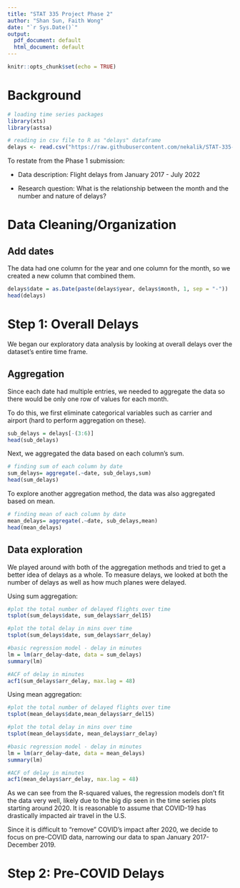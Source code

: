 ```yaml
---
title: "STAT 335 Project Phase 2"
author: "Shan Sun, Faith Wong"
date: "`r Sys.Date()`"
output:
  pdf_document: default
  html_document: default
---
```


```r
knitr::opts_chunk$set(echo = TRUE)
```

# Background

```r
# loading time series packages
library(xts)
library(astsa)
```

```r
# reading in csv file to R as "delays" dataframe
delays <- read.csv("https://raw.githubusercontent.com/nekalik/STAT-335-Project/main/Airline_Delay_Cause.csv")
```

To restate from the Phase 1 submission:

- Data description: Flight delays from January 2017 - July 2022

- Research question: What is the relationship between the month and the number and nature of delays?

# Data Cleaning/Organization

## Add dates

The data had one column for the year and one column for the month, so we created a new column that combined them.

```R
delays$date = as.Date(paste(delays$year, delays$month, 1, sep = "-"))
head(delays)
```

# Step 1: Overall Delays

We began our exploratory data analysis by looking at overall delays over the dataset's entire time frame. 

## Aggregation

Since each date had multiple entries, we needed to aggregate the data so there would be only one row of values for each month. 

To do this, we first eliminate categorical variables such as carrier and airport (hard to perform aggregation on these).

```R
sub_delays = delays[-(3:6)]
head(sub_delays)
```

Next, we aggregated the data based on each column's sum.

```R
# finding sum of each column by date
sum_delays= aggregate(.~date, sub_delays,sum)
head(sum_delays)
```

To explore another aggregation method, the data was also aggregated based on mean.

```R
# finding mean of each column by date
mean_delays= aggregate(.~date, sub_delays,mean)
head(mean_delays)
```

## Data exploration

We played around with both of the aggregation methods and tried to get a better idea of delays as a whole. To measure delays, we looked at both the number of delays as well as how much planes were delayed.

Using sum aggregation:

```r
#plot the total number of delayed flights over time
tsplot(sum_delays$date, sum_delays$arr_del15)

#plot the total delay in mins over time
tsplot(sum_delays$date, sum_delays$arr_delay)

#basic regression model - delay in minutes
lm = lm(arr_delay~date, data = sum_delays)
summary(lm)

#ACF of delay in minutes
acf1(sum_delays$arr_delay, max.lag = 48)
```

Using mean aggregation:

```R
#plot the total number of delayed flights over time
tsplot(mean_delays$date,mean_delays$arr_del15)

#plot the total delay in mins over time
tsplot(mean_delays$date, mean_delays$arr_delay)

#basic regression model - delay in minutes
lm = lm(arr_delay~date, data = mean_delays)
summary(lm)

#ACF of delay in minutes
acf1(mean_delays$arr_delay, max.lag = 48)
```

As we can see from the R-squared values, the regression models don't fit the data very well, likely due to the big dip seen in the time series plots starting around 2020. It is reasonable to assume that COVID-19 has drastically impacted air travel in the U.S. 

Since it is difficult to "remove" COVID's impact after 2020, we decide to focus on pre-COVID data, narrowing our data to span January 2017-December 2019.

# Step 2: Pre-COVID Delays
